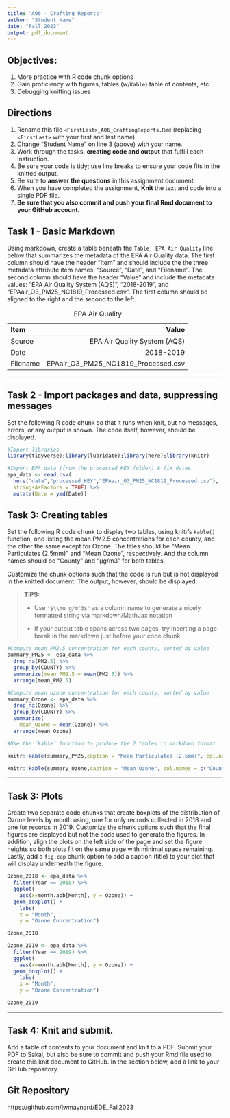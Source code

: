 ```yaml
---
title: 'A06 - Crafting Reports'
author: "Student Name" 
date: "Fall 2023"
output: pdf_document
---
```


## Objectives:

1.  More practice with R code chunk options
1.  Gain proficiency with figures, tables (w/`Kable`) table of contents, etc.
1.  Debugging knitting issues

## Directions

1.  Rename this file `<FirstLast>_A06_CraftingReports.Rmd` (replacing `<FirstLast>` with your first and last name).
1.  Change "Student Name" on line 3 (above) with your name.
1.  Work through the tasks, **creating code and output** that fulfill each instruction.
1.  Be sure your code is tidy; use line breaks to ensure your code fits in the knitted output.
1.  Be sure to **answer the questions** in this assignment document.
1.  When you have completed the assignment, **Knit** the text and code into a single PDF file.
1.  **Be sure that you also commit and push your final Rmd document to your GitHub account**.

## Task 1 - Basic Markdown

Using markdown, create a table beneath the `Table: EPA Air Quality` line below that summarizes the metadata of the EPA Air Quality data. The first column should have the header "Item" and should include the the three metadata attribute item names: "Source", "Date", and "Filename". The second column should have the header "Value" and include the metadata values: "EPA Air Quality System (AQS)", "2018-2019", and "EPAair_O3_PM25_NC1819_Processed.csv". The first column should be aligned to the right and the second to the left.

Table: EPA Air Quality

|Item   | Value
|:----------|----------:|
|Source  |   EPA Air Quality System (AQS)|
|Date |   2018-2019|
|Filename |  EPAair_O3_PM25_NC1819_Processed.csv|
\newpage

---

## Task 2 - Import packages and data, suppressing messages

Set the following R code chunk so that it runs when knit, but no messages, errors, or any output is shown. The code itself, however, should be displayed.

```r
#Import libraries
library(tidyverse);library(lubridate);library(here);library(knitr)

#Import EPA data (from the processed_KEY folder) & fix dates
epa_data <- read.csv(
  here("data","processed_KEY","EPAair_O3_PM25_NC1819_Processed.csv"),
  stringsAsFactors = TRUE) %>% 
  mutate(Date = ymd(Date))
```
\newpage
---

## Task 3: Creating tables

Set the following R code chunk to display two tables, using knitr's `kable()` function, one listing the mean PM2.5 concentrations for each county, and the other the same except for Ozone. The titles should be "Mean Particulates (2.5mm)" and "Mean Ozone", respectively. And the column names should be "County" and "µg/m3" for both tables.

Customize the chunk options such that the code is run but is not displayed in the knitted document. The output, however, should be displayed.

> **TIPS:**
>
> -   Use `"$\\mu g/m^3$"` as a column name to generate a nicely formatted string via markdown/MathJax notation
>
> -   If your output table spans across two pages, try inserting a page break in the markdown just before your code chunk.


```r
#Compute mean PM2.5 concentration for each county, sorted by value
summary_PM25 <- epa_data %>% 
  drop_na(PM2.5) %>% 
  group_by(COUNTY) %>% 
  summarize(mean_PM2.5 = mean(PM2.5)) %>% 
  arrange(mean_PM2.5)

#Compute mean ozone concentration for each county, sorted by value
summary_Ozone <- epa_data %>% 
  drop_na(Ozone) %>% 
  group_by(COUNTY) %>% 
  summarize(
    mean_Ozone = mean(Ozone)) %>% 
  arrange(mean_Ozone)

#Use the `kable` function to produce the 2 tables in markdown format

```

```r
knitr::kable(summary_PM25,caption = "Mean Particulates (2.5mm)", col.names = c("County", "$\\mu g/m^3$"))

```

```r
knitr::kable(summary_Ozone,caption = "Mean Ozone", col.names = c("County", "$\\mu g/m^3$"))
```

---

## Task 3: Plots

Create two separate code chunks that create boxplots of the distribution of Ozone levels by month using, one for only records collected in 2018 and one for records in 2019. Customize the chunk options such that the final figures are displayed but not the code used to generate the figures. In addition, align the plots on the left side of the page and set the figure heights so both plots fit on the same page with minimal space remaining. Lastly, add a `fig.cap` chunk option to add a caption (title) to your plot that will display underneath the figure.

```r


Ozone_2018 <- epa_data %>% 
  filter(Year == 2018) %>% 
  ggplot(
    aes(x=month.abb[Month], y = Ozone)) + 
  geom_boxplot() + 
    labs(
    x = "Month", 
    y = "Ozone Concentration")

Ozone_2018
```

```r
Ozone_2019 <- epa_data %>% 
  filter(Year == 2019) %>% 
  ggplot(
    aes(x=month.abb[Month], y = Ozone)) + 
  geom_boxplot() + 
    labs(
    x = "Month", 
    y = "Ozone Concentration")

Ozone_2019
```


---
\newpage

## Task 4: Knit and submit.
Add a table of contents to your document and knit to a PDF. Submit your PDF to Sakai, but also be sure to commit and push your Rmd file used to create this knit document to GitHub. In the section below, add a link to your GitHub repository. 

## Git Repository
https://github.com/jwmaynard/EDE_Fall2023

